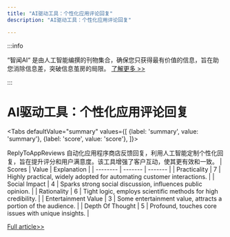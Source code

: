 ```yaml
---
title: "AI驱动工具：个性化应用评论回复"
description: "AI驱动工具：个性化应用评论回复"

---
```



:::info

“智闻AI“ 是由人工智能编撰的刊物集合，确保您只获得最有价值的信息，旨在助您消除信息差，突破信息茧房的局限。  [了解更多 >>](/)

:::

# AI驱动工具：个性化应用评论回复


<Tabs
	defaultValue="summary"
	values={[
	{label: 'summary', value: 'summary'},
	{label: 'score', value: 'score'},
]}>
<TabItem value="summary">


ReplyToAppReviews 自动化应用程序商店反馈回复，利用人工智能定制个性化回复，旨在提升评分和用户满意度。该工具增强了客户互动，使其更有效和一致。
</TabItem>
<TabItem value="score">
	| Scores     | Value   | Explanation |
	| -------- | ------- | ------- |
	| Practicality  | 7    | Highly practical, widely adopted for automating customer interactions.    |
	| Social Impact | 4     | Sparks strong social discussion, influences public opinion.    |
	| Rationality    | 6    | Tight logic, employs scientific methods for high credibility.    |
	| Entertainment Value    | 3    | Some entertainment value, attracts a portion of the audience.    |
	| Depth Of Thought    | 5    | Profound, touches core issues with unique insights.    |
</TabItem>
</Tabs>

[Full article>>](https://www.producthunt.com/posts/replytoappreviews)

